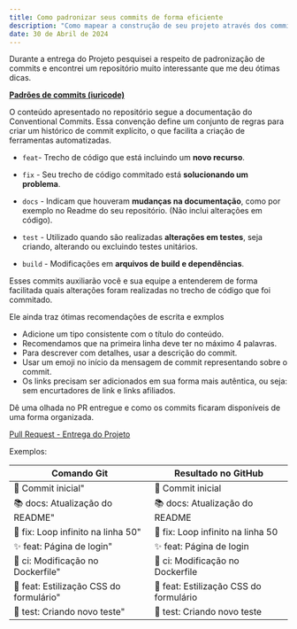 ```yaml
---
title: Como padronizar seus commits de forma eficiente
description: "Como mapear a construção de seu projeto através dos commits"
date: 30 de Abril de 2024
---
```


Durante a entrega do Projeto pesquisei a respeito de padronização de commits e encontrei um repositório muito interessante que me deu ótimas dicas.

[**Padrões de commits (iuricode)**](https://github.com/iuricode/padroes-de-commits)

O conteúdo apresentado no repositório segue a documentação do Conventional Commits. Essa convenção define um conjunto de regras para criar um histórico de commit explícito, o que facilita a criação de ferramentas automatizadas.

- `feat`- Trecho de código que está incluindo um **novo recurso**.

- `fix` - Seu trecho de código commitado está **solucionando um problema**.

- `docs` - Indicam que houveram **mudanças na documentação**, como por exemplo no Readme do seu repositório. (Não inclui alterações em código).

- `test` - Utilizado quando são realizadas **alterações em testes**, seja criando, alterando ou excluindo testes unitários.

- `build` - Modificações em **arquivos de build e dependências**.

Esses commits auxiliarão você e sua equipe a entenderem de forma facilitada quais alterações foram realizadas no trecho de código que foi commitado.

Ele ainda traz ótimas recomendações de escrita e exmplos

- Adicione um tipo consistente com o título do conteúdo.
- Recomendamos que na primeira linha deve ter no máximo 4 palavras.
- Para descrever com detalhes, usar a descrição do commit.
- Usar um emoji no início da mensagem de commit representando sobre o commit.
- Os links precisam ser adicionados em sua forma mais autêntica, ou seja: sem encurtadores de link e links afiliados.

Dê uma olhada no PR entregue e como os commits ficaram disponíveis de uma forma organizada.

[Pull Request - Entrega do Projeto](https://github.com/afrocodigos/TB-Java-Projeto-Guiado-I/pull/1)

Exemplos:

| Comando Git                                     | Resultado no GitHub                       |
| ----------------------------------------------- | ----------------------------------------- |
| :tada: Commit inicial"                          | 🎉 Commit inicial                        |
| :books: docs: Atualização do README"	          | 📚 docs: Atualização do README           |
| :bug: fix: Loop infinito na linha 50"	          | 🐛 fix: Loop infinito na linha 50        |
| :sparkles: feat: Página de login"	              | ✨ feat: Página de login                 |
| :bricks: ci: Modificação no Dockerfile"	      | 🧱 ci: Modificação no Dockerfile         |
| :lipstick: feat: Estilização CSS do formulário" | 💄 feat: Estilização CSS do formulário   |
| :test_tube: test: Criando novo teste"	          | 🧪 test: Criando novo teste              |